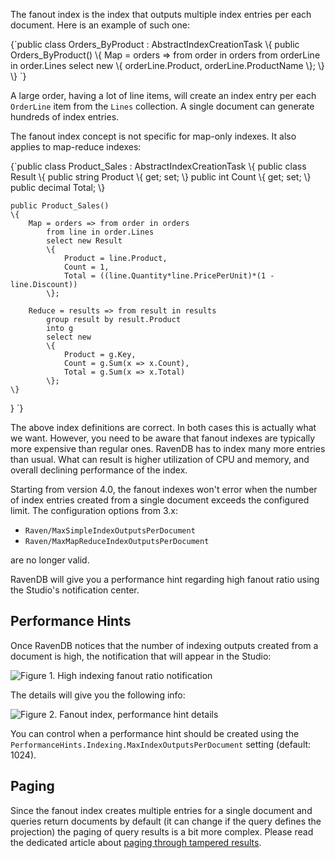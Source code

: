 
The fanout index is the index that outputs multiple index entries per each document. Here is an example of such one:

<TabItem value="fanout_index_def_1" label="fanout_index_def_1">
<CodeBlock language="csharp">
{`public class Orders_ByProduct : AbstractIndexCreationTask<Order>
\{
	public Orders_ByProduct()
	\{
		Map = orders => from order in orders
			from orderLine in order.Lines
			select new
			\{
				orderLine.Product,
				orderLine.ProductName
			\};
	\}
\}
`}
</CodeBlock>
</TabItem>

A large order, having a lot of line items, will create an index entry per each `OrderLine` item from the `Lines` collection. A single document can generate hundreds of index entries.

The fanout index concept is not specific for map-only indexes. It also applies to map-reduce indexes:

<TabItem value="fanout_index_def_2" label="fanout_index_def_2">
<CodeBlock language="csharp">
{`public class Product_Sales : AbstractIndexCreationTask<Order, Product_Sales.Result>
\{
	public class Result
	\{
		public string Product \{ get; set; \}
		public int Count \{ get; set; \}
		public decimal Total;
	\}

	public Product_Sales()
	\{
		Map = orders => from order in orders
			from line in order.Lines
			select new Result
			\{
				Product = line.Product,
				Count = 1,
				Total = ((line.Quantity*line.PricePerUnit)*(1 - line.Discount))
			\};

		Reduce = results => from result in results
			group result by result.Product
			into g
			select new
			\{
				Product = g.Key,
				Count = g.Sum(x => x.Count),
				Total = g.Sum(x => x.Total)
			\};
	\}
\}
`}
</CodeBlock>
</TabItem>

The above index definitions are correct. In both cases this is actually what we want. However, you need to be aware that fanout indexes are typically more expensive than regular ones.
RavenDB has to index many more entries than usual. What can result is higher utilization of CPU and memory, and overall declining performance of the index.

<Admonition type="note" title="Note" id="note" href="#note">
Starting from version 4.0, the fanout indexes won't error when the number of index entries created from a single document exceeds the configured limit. The configuration options from 3.x:

- `Raven/MaxSimpleIndexOutputsPerDocument` 
- `Raven/MaxMapReduceIndexOutputsPerDocument` 

are no longer valid.

RavenDB will give you a performance hint regarding high fanout ratio using the Studio's notification center.
</Admonition>


## Performance Hints

Once RavenDB notices that the number of indexing outputs created from a document is high, the notification that will appear in the Studio:

![Figure 1. High indexing fanout ratio notification](./assets/fanout-index-performance-hint-1.png)

The details will give you the following info:

![Figure 2. Fanout index, performance hint details](./assets/fanout-index-performance-hint-2.png)

You can control when a performance hint should be created using the `PerformanceHints.Indexing.MaxIndexOutputsPerDocument` setting (default: 1024).

## Paging 

Since the fanout index creates multiple entries for a single document and queries return documents by default (it can change if the query defines the projection) the paging of query results
is a bit more complex. Please read the dedicated article about [paging through tampered results](../indexes/querying/paging.mdx#paging-through-tampered-results).



